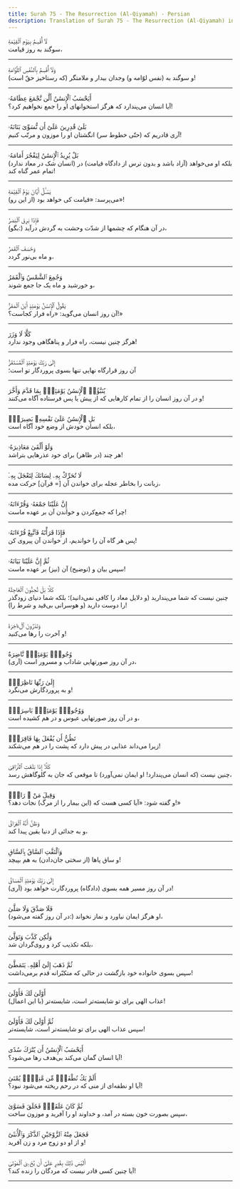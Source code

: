 ```yaml
---
title: Surah 75 - The Resurrection (Al-Qiyamah) - Persian
description: Translation of Surah 75 - The Resurrection (Al-Qiyamah) in Persian
---
```





<Aside type="quran" title="1">
لَآ أُقْسِمُ بِيَوْمِ ٱلْقِيَٰمَةِ
</Aside>

<Aside type="reference" title="1">
سوگند به روز قیامت،
</Aside>

---

<Aside type="quran" title="2">
وَلَآ أُقْسِمُ بِٱلنَّفْسِ ٱللَّوَّامَةِ
</Aside>

<Aside type="reference" title="2">
و سوگند به (نفس لوّامه و) وجدان بیدار و ملامتگر (که رستاخیز حقّ است)!
</Aside>

---

<Aside type="quran" title="3">
أَيَحْسَبُ ٱلْإِنسَٰنُ أَلَّن نَّجْمَعَ عِظَامَهُۥ
</Aside>

<Aside type="reference" title="3">
آیا انسان می‌پندارد که هرگز استخوانهای او را جمع نخواهیم کرد؟!
</Aside>

---

<Aside type="quran" title="4">
بَلَىٰ قَٰدِرِينَ عَلَىٰٓ أَن نُّسَوِّىَ بَنَانَهُۥ
</Aside>

<Aside type="reference" title="4">
آری قادریم که (حتّی خطوط سر) انگشتان او را موزون و مرتّب کنیم!
</Aside>

---

<Aside type="quran" title="5">
بَلْ يُرِيدُ ٱلْإِنسَٰنُ لِيَفْجُرَ أَمَامَهُۥ
</Aside>

<Aside type="reference" title="5">
(انسان شک در معاد ندارد) بلکه او می‌خواهد (آزاد باشد و بدون ترس از دادگاه قیامت) در تمام عمر گناه کند!
</Aside>

---

<Aside type="quran" title="6">
يَسْـَٔلُ أَيَّانَ يَوْمُ ٱلْقِيَٰمَةِ
</Aside>

<Aside type="reference" title="6">
(از این رو) می‌پرسد: «قیامت کی خواهد بود»!
</Aside>

---

<Aside type="quran" title="7">
فَإِذَا بَرِقَ ٱلْبَصَرُ
</Aside>

<Aside type="reference" title="7">
(بگو:) در آن هنگام که چشمها از شدّت وحشت به گردش درآید،
</Aside>

---

<Aside type="quran" title="8">
وَخَسَفَ ٱلْقَمَرُ
</Aside>

<Aside type="reference" title="8">
و ماه بی‌نور گردد،
</Aside>

---

<Aside type="quran" title="9">
وَجُمِعَ ٱلشَّمْسُ وَٱلْقَمَرُ
</Aside>

<Aside type="reference" title="9">
و خورشید و ماه یک جا جمع شوند،
</Aside>

---

<Aside type="quran" title="10">
يَقُولُ ٱلْإِنسَٰنُ يَوْمَئِذٍ أَيْنَ ٱلْمَفَرُّ
</Aside>

<Aside type="reference" title="10">
آن روز انسان می‌گوید: «راه فرار کجاست؟!»
</Aside>

---

<Aside type="quran" title="11">
كَلَّا لَا وَزَرَ
</Aside>

<Aside type="reference" title="11">
هرگز چنین نیست، راه فرار و پناهگاهی وجود ندارد!
</Aside>

---

<Aside type="quran" title="12">
إِلَىٰ رَبِّكَ يَوْمَئِذٍ ٱلْمُسْتَقَرُّ
</Aside>

<Aside type="reference" title="12">
آن روز قرارگاه نهایی تنها بسوی پروردگار تو است؛
</Aside>

---

<Aside type="quran" title="13">
يُنَبَّؤُا۟ ٱلْإِنسَٰنُ يَوْمَئِذٍۭ بِمَا قَدَّمَ وَأَخَّرَ
</Aside>

<Aside type="reference" title="13">
و در آن روز انسان را از تمام کارهایی که از پیش یا پس فرستاده آگاه می‌کنند!
</Aside>

---

<Aside type="quran" title="14">
بَلِ ٱلْإِنسَٰنُ عَلَىٰ نَفْسِهِۦ بَصِيرَةٌۭ
</Aside>

<Aside type="reference" title="14">
بلکه انسان خودش از وضع خود آگاه است،
</Aside>

---

<Aside type="quran" title="15">
وَلَوْ أَلْقَىٰ مَعَاذِيرَهُۥ
</Aside>

<Aside type="reference" title="15">
هر چند (در ظاهر) برای خود عذرهایی بتراشد!
</Aside>

---

<Aside type="quran" title="16">
لَا تُحَرِّكْ بِهِۦ لِسَانَكَ لِتَعْجَلَ بِهِۦٓ
</Aside>

<Aside type="reference" title="16">
زبانت را بخاطر عجله برای خواندن آن [= قرآن‌] حرکت مده،
</Aside>

---

<Aside type="quran" title="17">
إِنَّ عَلَيْنَا جَمْعَهُۥ وَقُرْءَانَهُۥ
</Aside>

<Aside type="reference" title="17">
چرا که جمع‌کردن و خواندن آن بر عهده ماست!
</Aside>

---

<Aside type="quran" title="18">
فَإِذَا قَرَأْنَٰهُ فَٱتَّبِعْ قُرْءَانَهُۥ
</Aside>

<Aside type="reference" title="18">
پس هر گاه آن را خواندیم، از خواندن آن پیروی کن!
</Aside>

---

<Aside type="quran" title="19">
ثُمَّ إِنَّ عَلَيْنَا بَيَانَهُۥ
</Aside>

<Aside type="reference" title="19">
سپس بیان و (توضیح) آن (نیز) بر عهده ماست!
</Aside>

---

<Aside type="quran" title="20">
كَلَّا بَلْ تُحِبُّونَ ٱلْعَاجِلَةَ
</Aside>

<Aside type="reference" title="20">
چنین نیست که شما می‌پندارید (و دلایل معاد را کافی نمی‌دانید)؛ بلکه شما دنیای زودگذر را دوست دارید (و هوسرانی بی‌قید و شرط را)!
</Aside>

---

<Aside type="quran" title="21">
وَتَذَرُونَ ٱلْءَاخِرَةَ
</Aside>

<Aside type="reference" title="21">
و آخرت را رها می‌کنید!
</Aside>

---

<Aside type="quran" title="22">
وُجُوهٌۭ يَوْمَئِذٍۢ نَّاضِرَةٌ
</Aside>

<Aside type="reference" title="22">
(آری) در آن روز صورتهایی شاداب و مسرور است،
</Aside>

---

<Aside type="quran" title="23">
إِلَىٰ رَبِّهَا نَاظِرَةٌۭ
</Aside>

<Aside type="reference" title="23">
و به پروردگارش می‌نگرد!
</Aside>

---

<Aside type="quran" title="24">
وَوُجُوهٌۭ يَوْمَئِذٍۭ بَاسِرَةٌۭ
</Aside>

<Aside type="reference" title="24">
و در آن روز صورتهایی عبوس و در هم کشیده است،
</Aside>

---

<Aside type="quran" title="25">
تَظُنُّ أَن يُفْعَلَ بِهَا فَاقِرَةٌۭ
</Aside>

<Aside type="reference" title="25">
زیرا می‌داند عذابی در پیش دارد که پشت را در هم می‌شکند!
</Aside>

---

<Aside type="quran" title="26">
كَلَّآ إِذَا بَلَغَتِ ٱلتَّرَاقِىَ
</Aside>

<Aside type="reference" title="26">
چنین نیست (که انسان می‌پندارد! او ایمان نمی‌آورد) تا موقعی که جان به گلوگاهش رسد،
</Aside>

---

<Aside type="quran" title="27">
وَقِيلَ مَنْ ۜ رَاقٍۢ
</Aside>

<Aside type="reference" title="27">
و گفته شود: «آیا کسی هست که (این بیمار را از مرگ) نجات دهد؟!»
</Aside>

---

<Aside type="quran" title="28">
وَظَنَّ أَنَّهُ ٱلْفِرَاقُ
</Aside>

<Aside type="reference" title="28">
و به جدائی از دنیا یقین پیدا کند،
</Aside>

---

<Aside type="quran" title="29">
وَٱلْتَفَّتِ ٱلسَّاقُ بِٱلسَّاقِ
</Aside>

<Aside type="reference" title="29">
و ساق پاها (از سختی جان‌دادن) به هم بپیچد!
</Aside>

---

<Aside type="quran" title="30">
إِلَىٰ رَبِّكَ يَوْمَئِذٍ ٱلْمَسَاقُ
</Aside>

<Aside type="reference" title="30">
(آری) در آن روز مسیر همه بسوی (دادگاه) پروردگارت خواهد بود!
</Aside>

---

<Aside type="quran" title="31">
فَلَا صَدَّقَ وَلَا صَلَّىٰ
</Aside>

<Aside type="reference" title="31">
(در آن روز گفته می‌شود:) او هرگز ایمان نیاورد و نماز نخواند،
</Aside>

---

<Aside type="quran" title="32">
وَلَٰكِن كَذَّبَ وَتَوَلَّىٰ
</Aside>

<Aside type="reference" title="32">
بلکه تکذیب کرد و روی‌گردان شد،
</Aside>

---

<Aside type="quran" title="33">
ثُمَّ ذَهَبَ إِلَىٰٓ أَهْلِهِۦ يَتَمَطَّىٰٓ
</Aside>

<Aside type="reference" title="33">
سپس بسوی خانواده خود بازگشت در حالی که متکبّرانه قدم برمی‌داشت!
</Aside>

---

<Aside type="quran" title="34">
أَوْلَىٰ لَكَ فَأَوْلَىٰ
</Aside>

<Aside type="reference" title="34">
(با این اعمال) عذاب الهی برای تو شایسته‌تر است، شایسته‌تر!
</Aside>

---

<Aside type="quran" title="35">
ثُمَّ أَوْلَىٰ لَكَ فَأَوْلَىٰٓ
</Aside>

<Aside type="reference" title="35">
سپس عذاب الهی برای تو شایسته‌تر است، شایسته‌تر!
</Aside>

---

<Aside type="quran" title="36">
أَيَحْسَبُ ٱلْإِنسَٰنُ أَن يُتْرَكَ سُدًى
</Aside>

<Aside type="reference" title="36">
آیا انسان گمان می‌کند بی‌هدف رها می‌شود؟!
</Aside>

---

<Aside type="quran" title="37">
أَلَمْ يَكُ نُطْفَةًۭ مِّن مَّنِىٍّۢ يُمْنَىٰ
</Aside>

<Aside type="reference" title="37">
آیا او نطفه‌ای از منی که در رحم ریخته می‌شود نبود؟!
</Aside>

---

<Aside type="quran" title="38">
ثُمَّ كَانَ عَلَقَةًۭ فَخَلَقَ فَسَوَّىٰ
</Aside>

<Aside type="reference" title="38">
سپس بصورت خون بسته در آمد، و خداوند او را آفرید و موزون ساخت،
</Aside>

---

<Aside type="quran" title="39">
فَجَعَلَ مِنْهُ ٱلزَّوْجَيْنِ ٱلذَّكَرَ وَٱلْأُنثَىٰٓ
</Aside>

<Aside type="reference" title="39">
و از او دو زوج مرد و زن آفرید!
</Aside>

---

<Aside type="quran" title="40">
أَلَيْسَ ذَٰلِكَ بِقَٰدِرٍ عَلَىٰٓ أَن يُحْۦِىَ ٱلْمَوْتَىٰ
</Aside>

<Aside type="reference" title="40">
آیا چنین کسی قادر نیست که مردگان را زنده کند؟!
</Aside>

---
